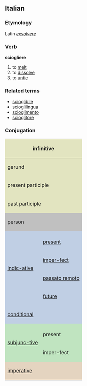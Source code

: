 ==Italian==
===Etymology===
Latin ''[[exsolvere]]''
===Verb===
'''sciogliere'''

# to [[melt]]
# to [[dissolve]]
# to [[untie]]

===Related terms===
*[[scioglibile]]
*[[scioglilingua]]
*[[scioglimento]]
*[[scioglitore]]

===Conjugation===

<center>
{| style="background:#F0F0F0"

|-
! colspan="3" style="background:#e2e4c0" | infinitive
| colspan="5" | sciogliere

|-
! colspan="3" style="background:#e2e4c0" | gerund
| colspan="5" | sciogliendo

|-
! colspan="3" style="background:#e2e4c0" | present participle
| colspan="5" | [[sciogliente]]

|-
! colspan="3" style="background:#e2e4c0" | past participle
| colspan="5" | [[sciolto]]

|-
! colspan="2" rowspan="2" style="background:#C0C0C0" | person
! colspan="3" style="background:#C0C0C0" | singular
! colspan="3" style="background:#C0C0C0" | plural

|-
! style="background:#C0C0C0;width:12.5%" | first
! style="background:#C0C0C0;width:12.5%" | second
! style="background:#C0C0C0;width:12.5%" | third
! style="background:#C0C0C0;width:12.5%" | first
! style="background:#C0C0C0;width:12.5%" | second
! style="background:#C0C0C0;width:12.5%" | third

|-
! rowspan="5" style="background:#c0cfe4" | [[indicative|indic-ative]]

! style="background:#c0cfe4" colspan="1" | 
! style="background:#c0cfe4" | io
! style="background:#c0cfe4" | tu
! style="background:#c0cfe4" | lui/lei
! style="background:#c0cfe4" | noi
! style="background:#c0cfe4" | voi
! style="background:#c0cfe4" | loro

|-
! style="height:3em;background:#c0cfe4" | [[present]]
| sciolgo
| sciogli
| scioglie
| sciogliamo
| sciogliete
| sciolgono

|-
! style="height:3em;background:#c0cfe4" | [[imperfect|imper-fect]]
| scioglievo
| scioglievi
| scioglieva
| scioglievamo
| scioglievate
| scioglievano

|-
! style="height:3em;background:#c0cfe4" | [[passato remoto]]
| sciolsi
| sciogliesti
| sciolse
| sciogliemmo
| scioglieste
| sciolsero

|-
! style="height:3em;background:#c0cfe4" | [[future]]
| scioglierò
| scioglierai
| scioglierà
| scioglieremo
| scioglierete
| scioglieranno

|-
! colspan="2" style="height:3em;background:#c0cfe4" | [[conditional]]
| scioglierei
| scioglieresti
| scioglie-rebbe
| scioglieremmo
| sciogliereste
| scioglierebbero

|-
! rowspan="3" style="background:#c0e4c0" |[[subjunctive|subjunc-tive]]
! style="background:#c0e4c0" | 
! style="background:#c0e4c0" | che io
! style="background:#c0e4c0" | che tu
! style="background:#c0e4c0" | che lui/che lei
! style="background:#c0e4c0" | che noi
! style="background:#c0e4c0" | che voi
! style="background:#c0e4c0" | che loro

|-
! style="height:3em;background:#c0e4c0" | present
| sciolga
| sciolga
| sciolga
| sciogliamo
| sciogliate
| sciolgano

|-
! style="height:3em;background:#c0e4c0" rowspan="1" | imper-fect
| sciogliessi
| sciogliessi
| sciogliesse
| sciogliessimo
| scioglieste
| sciogliessero

|-
! colspan="2" rowspan="2" style="height:3em;background:#e4d4c0" | [[imperative]]
! style="background:#e4d4c0" | -
! style="background:#e4d4c0" | tu
! style="background:#e4d4c0" | lui/lei
! style="background:#e4d4c0" | noi
! style="background:#e4d4c0" | voi
! style="background:#e4d4c0" | loro

|-
|
| sciogli
| sciolga
| sciogliamo
| sciogliate
| sciolgano

|}
</center>